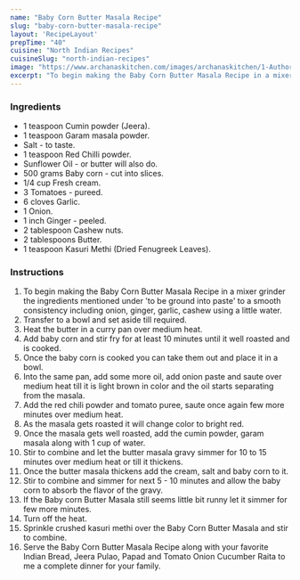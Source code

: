 ---
name: "Baby Corn Butter Masala Recipe"
slug: "baby-corn-butter-masala-recipe"
layout: 'RecipeLayout'
prepTime: "40"
cuisine: "North Indian Recipes"
cuisineSlug: "north-indian-recipes"
image: "https://www.archanaskitchen.com/images/archanaskitchen/1-Author/sibyl-archanaskitchen.com/Baby_Corn_Butter_Masala_Recipe.jpg"
excerpt: "To begin making the Baby Corn Butter Masala Recipe in a mixer grinder the ingredients mentioned under to be ground into paste to a smooth consistency including onion, ginger, garlic, cashew using a little water"
---

### Ingredients

- 1 teaspoon Cumin powder (Jeera).
- 1 teaspoon Garam masala powder.
- Salt - to taste.
- 1 teaspoon Red Chilli powder.
- Sunflower Oil - or butter will also do.
- 500 grams Baby corn - cut into slices.
- 1/4 cup Fresh cream.
- 3 Tomatoes - pureed.
- 6 cloves Garlic.
- 1 Onion.
- 1 inch Ginger - peeled.
- 2 tablespoon Cashew nuts.
- 2 tablespoons Butter.
- 1 teaspoon Kasuri Methi (Dried Fenugreek Leaves).

### Instructions

1. To begin making the Baby Corn Butter Masala Recipe in a mixer grinder the ingredients mentioned under 'to be ground into paste' to a smooth consistency including onion, ginger, garlic, cashew using a little water.
1. Transfer to a bowl and set aside till required.
1. Heat the butter in a curry pan over medium heat.
1. Add baby corn and stir fry for at least 10 minutes until it well roasted and is cooked.
1. Once the baby corn is cooked you can take them out and place it in a bowl.
1. Into the same pan, add some more oil, add onion paste and saute over medium heat till it is light brown in color and the oil starts separating from the masala.
1. Add the red chili powder and tomato puree, saute once again few more minutes over medium heat.
1. As the masala gets roasted it will change color to bright red.
1. Once the masala gets well roasted, add the cumin powder, garam masala along with 1 cup of water.
1. Stir to combine and let the butter masala gravy simmer for 10 to 15 minutes over medium heat or till it thickens.
1. Once the butter masala thickens add the cream, salt and baby corn to it.
1. Stir to combine and simmer for next 5 - 10 minutes and allow the baby corn to absorb the flavor of the gravy.
1. If the Baby corn Butter Masala still seems little bit runny let it simmer for few more minutes.
1. Turn off the heat.
1. Sprinkle crushed kasuri methi over the Baby Corn Butter Masala and stir to combine.
1. Serve the Baby Corn Butter Masala Recipe along with your favorite Indian Bread, Jeera Pulao, Papad and Tomato Onion Cucumber Raita to me a complete dinner for your family.
